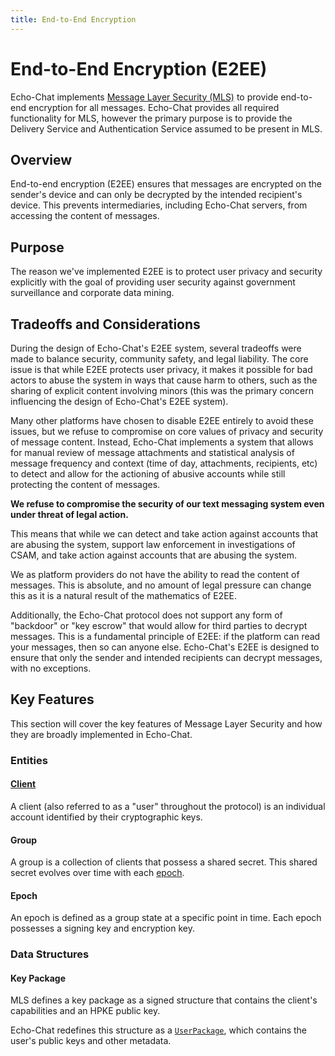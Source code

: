 ```yaml
---
title: End-to-End Encryption
---
```



# End-to-End Encryption (E2EE)

Echo-Chat implements [Message Layer Security (MLS)](https://www.rfc-editor.org/rfc/rfc9420.html) to provide end-to-end
encryption for all messages. Echo-Chat provides all required functionality for MLS, however the primary purpose is to
provide the Delivery Service and Authentication Service assumed to be present in MLS.

## Overview

End-to-end encryption (E2EE) ensures that messages are encrypted on the sender's device and can only be decrypted by the
intended recipient's device. This prevents intermediaries, including Echo-Chat servers, from accessing the content of
messages.

## Purpose

The reason we've implemented E2EE is to protect user privacy and security explicitly with the goal of providing user
security against government surveillance and corporate data mining.

## Tradeoffs and Considerations

During the design of Echo-Chat's E2EE system, several tradeoffs were made to balance security, community safety, and
legal liability. The core issue is that while E2EE protects user privacy, it makes it possible for bad actors to abuse
the system in ways that cause harm to others, such as the sharing of explicit content involving minors (this was the
primary concern influencing the design of Echo-Chat's E2EE system).

Many other platforms have chosen to disable E2EE entirely to avoid these issues, but we refuse to compromise on core
values of privacy and security of message content. Instead, Echo-Chat implements a system that allows for manual review
of message attachments and statistical analysis of message frequency and context (time of day, attachments, recipients,
etc) to detect and allow for the actioning of abusive accounts while still protecting the content of messages.

**We refuse to compromise the security of our text messaging system even under threat of legal action.**

This means that while we can detect and take action against accounts that are abusing the system, support law
enforcement in investigations of CSAM, and take action against accounts that are abusing the system.

We as platform providers do not have the ability to read the content of messages. This is absolute, and no amount of
legal pressure can change this as it is a natural result of the mathematics of E2EE.

Additionally, the Echo-Chat protocol does not support any form of "backdoor" or "key escrow" that would allow for
third parties to decrypt messages. This is a fundamental principle of E2EE: if the platform can read your messages,
then so can anyone else. Echo-Chat's E2EE is designed to ensure that only the sender and intended recipients can
decrypt messages, with no exceptions.

## Key Features

This section will cover the key features of Message Layer Security and how they are broadly implemented in Echo-Chat.

### Entities

#### [Client](/docs/protocol/definitions/user/identity)

A client (also referred to as a "user" throughout the protocol) is an individual account identified by their cryptographic
keys.

#### Group

A group is a collection of clients that possess a shared secret. This shared secret evolves over time with each [epoch](#epoch).

#### Epoch

An epoch is defined as a group state at a specific point in time. Each epoch possesses a signing key and encryption key.

### Data Structures

#### Key Package

MLS defines a key package as a signed structure that contains the client's capabilities and an HPKE public key.

Echo-Chat redefines this structure as a [`UserPackage`](/docs/protocol/definitions/user/identity#user-package), which contains the user's public keys and other metadata.
